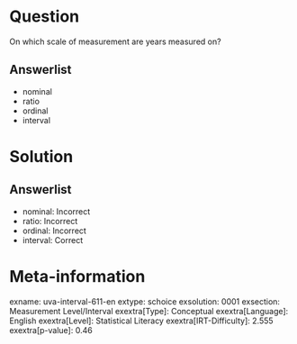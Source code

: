Question
========

On which scale of measurement are years measured on? 

Answerlist
----------

* nominal
* ratio
* ordinal
* interval

Solution
========

Answerlist
----------

* nominal: Incorrect
* ratio: Incorrect
* ordinal: Incorrect
* interval: Correct

Meta-information
================
exname: uva-interval-611-en
extype: schoice
exsolution: 0001
exsection: Measurement Level/Interval
exextra[Type]: Conceptual
exextra[Language]: English
exextra[Level]: Statistical Literacy
exextra[IRT-Difficulty]: 2.555
exextra[p-value]: 0.46
